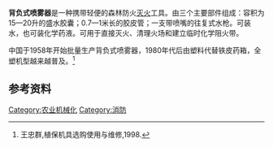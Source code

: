 {{orphan|time=2013-03-09T11:42:55+00:00}}
'''背负式喷雾器'''是一种携带轻便的森林防火[[灭火|灭火]]工具。由三个主要部件组成：容积为15—20升的盛水胶囊；0.7—1米长的胶皮管；一支带喷嘴的往复式水枪。可装水，也可装化学药液。可用于直接灭火、清理火场和建立临时化学阻火带。

中国于1958年开始批量生产背负式喷雾器，1980年代后由塑料代替铁皮药箱，全塑机型越来越普及。<ref>王忠群,植保机具选购使用与维修,1998.</ref>

==参考资料==
{{reflist}}

[[Category:农业机械化|Category:农业机械化]]
[[Category:消防|Category:消防]]